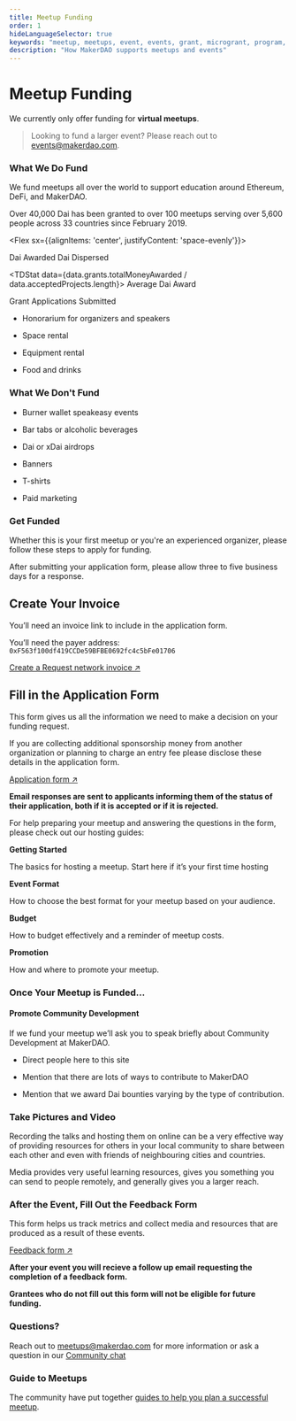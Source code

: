 ```yaml
---
title: Meetup Funding
order: 1
hideLanguageSelector: true
keywords: "meetup, meetups, event, events, grant, microgrant, program, help, local"
description: "How MakerDAO supports meetups and events"
---
```


# Meetup Funding

<StatusBanner>

We currently only offer funding for **virtual meetups**.

</StatusBanner>

> Looking to fund a larger event? Please reach out to events@makerdao.com.

### What We Do Fund

We fund meetups all over the world to support education around Ethereum, DeFi, and MakerDAO.

Over 40,000 Dai has been granted to over 100 meetups serving over 5,600 people across 33 countries since February 2019.

<Flex sx={{alignItems: 'center', justifyContent: 'space-evenly'}}>

<TDStat data={data.grants.totalMoneyAwarded}>
Dai Awarded
</TDStat>

<TDStat data={data.grants.totalMoneyDispersed}>
Dai Dispersed
</TDStat>

<TDStat data={data.grants.totalMoneyAwarded / data.acceptedProjects.length}>
Average Dai Award
</TDStat>

<TDStat alt data={data.grants.applicationsSubmitted}>
Grant Applications Submitted
</TDStat>
</Flex>

<List>

- Honorarium for organizers and speakers

- Space rental

- Equipment rental

- Food and drinks

</List>

### What We Don't Fund

<List>

- Burner wallet speakeasy events

- Bar tabs or alcoholic beverages

- Dai or xDai airdrops

- Banners

- T-shirts

- Paid marketing

</List>

### Get Funded

Whether this is your first meetup or you're an experienced organizer, please follow these steps to apply for funding.

After submitting your application form, please allow three to five business days for a response.

<Process>

<Box>

## Create Your Invoice

You’ll need an invoice link to include in the application form.

You’ll need the payer address: `0xF563f100df419CCDe59BFBE0692fc4c5bFe01706`

[Create a Request network invoice ↗](https://app.request.network/#/)

</Box>

<Box>

## Fill in the Application Form

This form gives us all the information we need to make a decision on your funding request.

If you are collecting additional sponsorship money from another organization or planning to charge an entry fee please disclose these details in the application form.

[Application form ↗](https://airtable.com/shr4HOtcZ8o3VZmek)

**Email responses are sent to applicants informing them of the status of their application, both if it is accepted or if it is rejected.**

<Callout>

For help preparing your meetup and answering the questions in the form, please check out our hosting guides:

<List>

<Link to="/work_with_us/meetups/getting-started-guide">

**Getting Started**

The basics for hosting a meetup. Start here if it’s your first time hosting

</Link>

<Link to="/work_with_us/meetups/event-formats-guide">

**Event Format**

How to choose the best format for your meetup based on your audience.

</Link>

<Link to="/work_with_us/meetups/budget-guide">

**Budget**

How to budget effectively and a reminder of meetup costs.

</Link>

<Link to="/work_with_us/meetups/promotion-guide">

**Promotion**

How and where to promote your meetup.

</Link>

</List>

</Callout>

</Box>

<Box>

### Once Your Meetup is Funded...

#### Promote Community Development

If we fund your meetup we’ll ask you to speak briefly about Community Development at MakerDAO.

<List>

- Direct people here to this site

- Mention that there are lots of ways to contribute to MakerDAO

- Mention that we award Dai bounties varying by the type of contribution.

</List>

### Take Pictures and Video

Recording the talks and hosting them on online can be a very effective way of providing resources for others in your local community to share between each other and even with friends of neighbouring cities and countries.

Media provides very useful learning resources, gives you something you can send to people remotely, and generally gives you a larger reach.

</Box>

<Box>

### After the Event, Fill Out the Feedback Form

<CTA>

This form helps us track metrics and collect media and resources that are produced as a result of these events.

[Feedback form ↗](https://airtable.com/shr6Icuj6tOy0k55l)

</CTA>

**After your event you will recieve a follow up email requesting the completion of a feedback form.**

<Callout>

**Grantees who do not fill out this form will not be eligible for future funding.**

</Callout>

</Box>

</Process>

### Questions?

<Callout>

Reach out to meetups@makerdao.com for more information or ask a question in our [Community chat](https://chat.makerdao.com/channel/community-development)

</Callout>

### Guide to Meetups

The community have put together [guides to help you plan a successful meetup](/work-with-us/meetups/).
